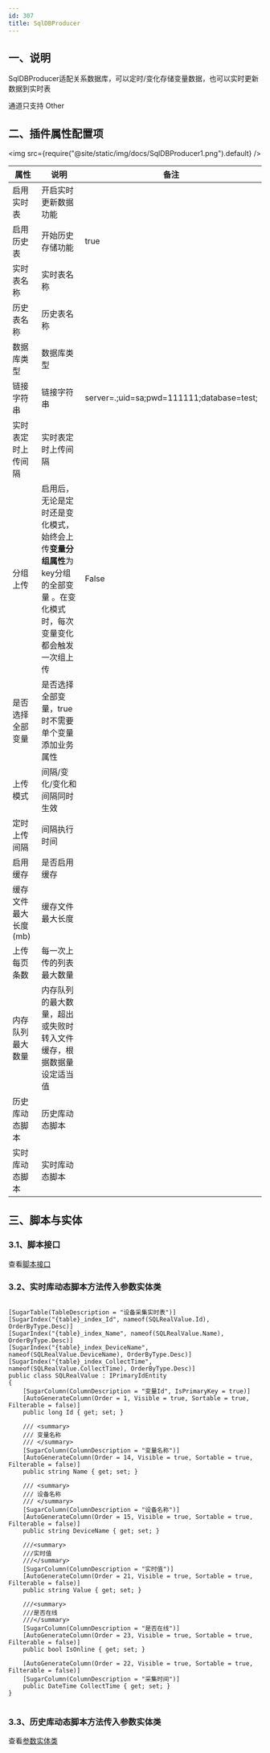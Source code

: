 ```yaml
---
id: 307
title: SqlDBProducer
---
```




 
 
## 一、说明

SqlDBProducer适配关系数据库，可以定时/变化存储变量数据，也可以实时更新数据到实时表

通道只支持 Other 

## 二、插件属性配置项

<img src={require("@site/static/img/docs/SqlDBProducer1.png").default} />

| 属性           |  说明                    | 备注|
| ---------------| --------------------------| ---|
| 启用实时表         | 开启实时更新数据功能              | |
| 启用历史表         | 开始历史存储功能              |true |
| 实时表名称         | 实时表名称              | |
| 历史表名称         | 历史表名称              | |
| 数据库类型         | 数据库类型              | |
| 链接字符串         | 链接字符串              | server=.;uid=sa;pwd=111111;database=test;|
| 实时表定时上传间隔         | 实时表定时上传间隔            |  |
| 分组上传         | 启用后，无论是定时还是变化模式，始终会上传**变量分组属性**为key分组的全部变量 。在变化模式时，每次变量变化都会触发一次组上传            | False |
| 是否选择全部变量         | 是否选择全部变量，true时不需要单个变量添加业务属性            |  |
| 上传模式         | 间隔/变化/变化和间隔同时生效            |  |
| 定时上传间隔         | 间隔执行时间           |  |
| 启用缓存         | 是否启用缓存           |  |
| 缓存文件最大长度(mb)         | 缓存文件最大长度           |  |
| 上传每页条数         | 每一次上传的列表最大数量           |  |
| 内存队列最大数量         | 内存队列的最大数量，超出或失败时转入文件缓存，根据数据量设定适当值           |  |
| 历史库动态脚本         | 历史库动态脚本           |  |
| 实时库动态脚本         | 实时库动态脚本           |  |

## 三、脚本与实体

### 3.1、脚本接口

查看[脚本接口](./TDengineDBProducer.mdx#脚本接口) 


### 3.2、实时库动态脚本方法传入参数实体类

```

[SugarTable(TableDescription = "设备采集实时表")]
[SugarIndex("{table}_index_Id", nameof(SQLRealValue.Id), OrderByType.Desc)]
[SugarIndex("{table}_index_Name", nameof(SQLRealValue.Name), OrderByType.Desc)]
[SugarIndex("{table}_index_DeviceName", nameof(SQLRealValue.DeviceName), OrderByType.Desc)]
[SugarIndex("{table}_index_CollectTime", nameof(SQLRealValue.CollectTime), OrderByType.Desc)]
public class SQLRealValue : IPrimaryIdEntity
{
    [SugarColumn(ColumnDescription = "变量Id", IsPrimaryKey = true)]
    [AutoGenerateColumn(Order = 1, Visible = true, Sortable = true, Filterable = false)]
    public long Id { get; set; }

    /// <summary>
    /// 变量名称
    /// </summary>
    [SugarColumn(ColumnDescription = "变量名称")]
    [AutoGenerateColumn(Order = 14, Visible = true, Sortable = true, Filterable = false)]
    public string Name { get; set; }

    /// <summary>
    /// 设备名称
    /// </summary>
    [SugarColumn(ColumnDescription = "设备名称")]
    [AutoGenerateColumn(Order = 15, Visible = true, Sortable = true, Filterable = false)]
    public string DeviceName { get; set; }

    ///<summary>
    ///实时值
    ///</summary>
    [SugarColumn(ColumnDescription = "实时值")]
    [AutoGenerateColumn(Order = 21, Visible = true, Sortable = true, Filterable = false)]
    public string Value { get; set; }

    ///<summary>
    ///是否在线
    ///</summary>
    [SugarColumn(ColumnDescription = "是否在线")]
    [AutoGenerateColumn(Order = 23, Visible = true, Sortable = true, Filterable = false)]
    public bool IsOnline { get; set; }

    [AutoGenerateColumn(Order = 22, Visible = true, Sortable = true, Filterable = false)]
    [SugarColumn(ColumnDescription = "采集时间")]
    public DateTime CollectTime { get; set; }
}


```

### 3.3、历史库动态脚本方法传入参数实体类

查看[参数实体类](./TDengineDBProducer.mdx#脚本方法传入参数实体类) 
